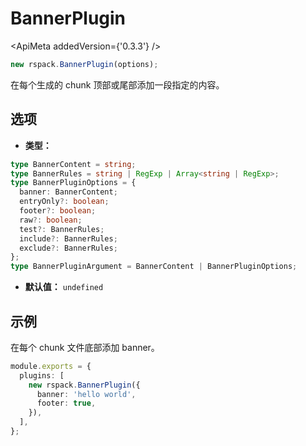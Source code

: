 
# BannerPlugin

<ApiMeta addedVersion={'0.3.3'} />

```js
new rspack.BannerPlugin(options);
```

在每个生成的 chunk 顶部或尾部添加一段指定的内容。

## 选项

- **类型：**

```ts
type BannerContent = string;
type BannerRules = string | RegExp | Array<string | RegExp>;
type BannerPluginOptions = {
  banner: BannerContent;
  entryOnly?: boolean;
  footer?: boolean;
  raw?: boolean;
  test?: BannerRules;
  include?: BannerRules;
  exclude?: BannerRules;
};
type BannerPluginArgument = BannerContent | BannerPluginOptions;
```

- **默认值：** `undefined`

<Table
  header={[
    {
      name: '名称',
      key: 'name',
    },
    {
      name: '类型',
      key: 'type',
    },
    {
      name: '默认值',
      key: 'default',
    },
    {
      name: '描述',
      key: 'description',
    },
  ]}
  body={[
    {
      name: '`banner`',
      type: '`string`',
      default: 'undefined',
      description: '指定 banner 内容（会被包裹成注释）',
    },
    {
      name: '`entryOnly`',
      type: '`boolean|undefined`',
      default: 'undefined',
      description: '如果值为 true，将只在入口 chunks 文件中添加',
    },
    {
      name: '`footer`',
      type: '`boolean|undefined`',
      default: 'undefined',
      description: '如果值为 true，banner 将会位于编译结果的最下方',
    },
    {
      name: '`raw`',
      type: '`boolean|undefined`',
      default: 'undefined',
      description: '如果值为 true，将直接输出，不会被作为注释',
    },
    {
      name: '`test`',
      type: '`BannerRules|undefined`',
      default: 'undefined',
      description: '包含所有匹配的模块',
    },
    {
      name: '`include`',
      type: '`BannerRules|undefined`',
      default: 'undefined',
      description: '根据条件匹配指定的模块',
    },
    {
      name: '`exclude`',
      type: '`BannerRules|undefined`',
      default: 'undefined',
      description: '根据条件排除指定的模块',
    },
  ]}
/>

## 示例

在每个 chunk 文件底部添加 banner。

```ts title="rspack.config.js"
module.exports = {
  plugins: [
    new rspack.BannerPlugin({
      banner: 'hello world',
      footer: true,
    }),
  ],
};
```
